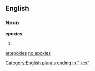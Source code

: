 ==English==

===Noun===
'''epoxies'''

# {{plural of|[[epoxy]]}}

[[Category:English plurals ending in "-ies"]]

[[ar:epoxies]]
[[no:epoxies]]